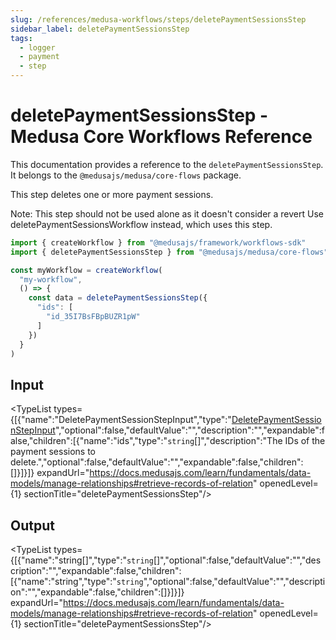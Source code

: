 ```yaml
---
slug: /references/medusa-workflows/steps/deletePaymentSessionsStep
sidebar_label: deletePaymentSessionsStep
tags:
  - logger
  - payment
  - step
---
```



# deletePaymentSessionsStep - Medusa Core Workflows Reference

This documentation provides a reference to the `deletePaymentSessionsStep`. It belongs to the `@medusajs/medusa/core-flows` package.

This step deletes one or more payment sessions.

Note: This step should not be used alone as it doesn't consider a revert
Use deletePaymentSessionsWorkflow instead, which uses this step.

```ts title="src/workflows/my-workflow.ts"
import { createWorkflow } from "@medusajs/framework/workflows-sdk"
import { deletePaymentSessionsStep } from "@medusajs/medusa/core-flows"

const myWorkflow = createWorkflow(
  "my-workflow",
  () => {
    const data = deletePaymentSessionsStep({
      "ids": [
        "id_35I7BsFBpBUZR1pW"
      ]
    })
  }
)
```
  

## Input

<TypeList types={[{"name":"DeletePaymentSessionStepInput","type":"[DeletePaymentSessionStepInput](../../../../interfaces/core_flows.DeletePaymentSessionStepInput/page.mdx)","optional":false,"defaultValue":"","description":"","expandable":false,"children":[{"name":"ids","type":"`string`[]","description":"The IDs of the payment sessions to delete.","optional":false,"defaultValue":"","expandable":false,"children":[]}]}]} expandUrl="https://docs.medusajs.com/learn/fundamentals/data-models/manage-relationships#retrieve-records-of-relation" openedLevel={1} sectionTitle="deletePaymentSessionsStep"/>

## Output

<TypeList types={[{"name":"string[]","type":"`string`[]","optional":false,"defaultValue":"","description":"","expandable":false,"children":[{"name":"string","type":"`string`","optional":false,"defaultValue":"","description":"","expandable":false,"children":[]}]}]} expandUrl="https://docs.medusajs.com/learn/fundamentals/data-models/manage-relationships#retrieve-records-of-relation" openedLevel={1} sectionTitle="deletePaymentSessionsStep"/>

